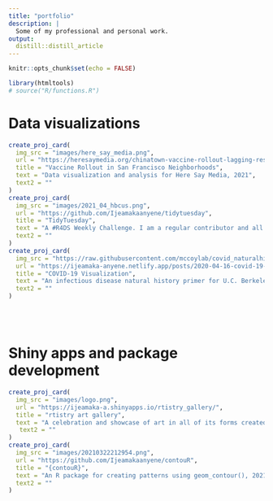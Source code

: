 ```yaml
---
title: "portfolio"
description: |
  Some of my professional and personal work. 
output: 
  distill::distill_article
---
```


```r
knitr::opts_chunk$set(echo = FALSE)
```

```r
library(htmltools)
# source("R/functions.R")
```


# Data visualizations
```r
create_proj_card(
  img_src = "images/here_say_media.png",
  url = "https://heresaymedia.org/chinatown-vaccine-rollout-lagging-rest-of-san-francisco/",
  title = "Vaccine Rollout in San Francisco Neighborhoods",
  text = "Data visualization and analysis for Here Say Media, 2021",
  text2 = ""
)
create_proj_card(
  img_src = "images/2021_04_hbcus.png",
  url = "https://github.com/Ijeamakaanyene/tidytuesday",
  title = "TidyTuesday",
  text = "A #R4DS Weekly Challenge. I am a regular contributor and all of my visualization are created solely using {ggplot2} and other extension packages, 2020",
  text2 = ""
)
create_proj_card(
  img_src = "https://raw.githubusercontent.com/mccoylab/covid_naturalhist_dataviz_2020/master/natural_history_infographic_v2.png",
  url = "https://ijeamaka-anyene.netlify.app/posts/2020-04-16-covid-19-visualization/",
  title = "COVID-19 Visualization",
  text = "An infectious disease natural history primer for U.C. Berkeley School of Public Health, 2020",
  text2 = ""
)
```
<br><br>

# Shiny apps and package development
```r
create_proj_card(
  img_src = "images/logo.png",
  url = "https://ijeamaka-a.shinyapps.io/rtistry_gallery/",
  title = "rtistry art gallery",
  text = "A celebration and showcase of art in all of its forms created by the #rstats community. An entry for the RStudio 2021 Shiny Competition, 2021",
   text2 = ""
)
create_proj_card(
  img_src = "images/20210322212954.png",
  url = "https://github.com/Ijeamakaanyene/contouR",
  title = "{contouR}",
  text = "An R package for creating patterns using geom_contour(), 2021",
  text2 = ""
)
```